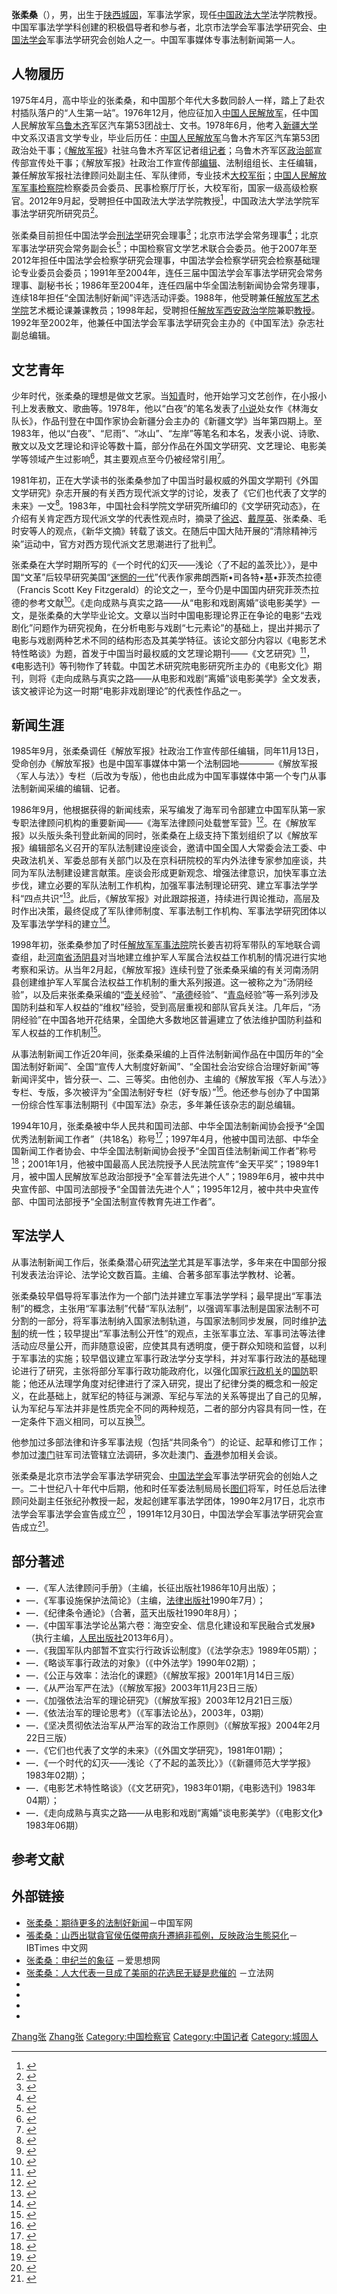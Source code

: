 {{Advert|time=2021-11-10T10:33:47+00:00}}
'''张柔桑'''（{{bd|1957年|3月|catIdx=Zhang张}}），男，出生于[[陕西|陕西]][[城固|城固]]，军事法学家，现任[[中国政法大学|中国政法大学]]法学院教授。中国军事法学学科创建的积极倡导者和参与者，北京市法学会军事法学研究会、[[中国法学会|中国法学会]]军事法学研究会创始人之一。中国军事媒体专事法制新闻第一人。

== 人物履历 ==

1975年4月，高中毕业的张柔桑，和中国那个年代大多数同龄人一样，踏上了赴农村插队落户的“人生第一站”。1976年12月，他应征加入[[中国人民解放军|中国人民解放军]]，任中国人民解放军[[乌鲁木齐|乌鲁木齐]]军区汽车第53团战士、文书。1978年6月，他考入[[新疆大学|新疆大学]]中文系汉语言文学专业，毕业后历任：[[中国人民解放军|中国人民解放军]]乌鲁木齐军区汽车第53团政治处干事；《[[解放军报|解放军报]]》社驻乌鲁木齐军区记者组[[记者|记者]]；乌鲁木齐军区[[政治部|政治部]]宣传部宣传处干事；《解放军报》社政治工作宣传部[[编辑|编辑]]、法制组组长、主任编辑，兼任解放军报社法律顾问处副主任、军队律师，专业技术[[大校|大校]][[军衔|军衔]]；[[中国人民解放军军事检察院|中国人民解放军军事检察院]]检察委员会委员、民事检察厅厅长，大校军衔，国家一级高级检察官。2012年9月起，受聘担任中国政法大学法学院教授<ref>{{Cite web |url = http://www.cupl.edu.cn/html/fxy/col730/2012-04/24/20120424195052247323923_1.html |title = 教授委员会 |author = 中国政法大学法学院 |date = 2012-04-24 |language = zh-hans |accessdate = 2014-01-07 |deadurl = yes |archiveurl = https://web.archive.org/web/20140104205932/http://www.cupl.edu.cn/html/fxy/col730/2012-04/24/20120424195052247323923_1.html |archivedate = 2014-01-04 }}</ref>，中国政法大学法学院军事法学研究所研究员<ref>{{Cite web |url = http://www.cupl.edu.cn/html/news/col177/2012-09/13/20120913101855102396706_1.html |title = 法学院新学期全院工作会议暨军事法学导航研究团队签约仪式举行 |date = 2012-09-13 |publisher = 法大新闻网 |language = zh-hans |accessdate = 2014-01-07 |deadurl = yes |archiveurl = https://web.archive.org/web/20140104210911/http://www.cupl.edu.cn/html/news/col177/2012-09/13/20120913101855102396706_1.html |archivedate = 2014-01-04 }}</ref>。

张柔桑目前担任中国法学会[[刑法学|刑法学]]研究会理事<ref>{{Cite web |url = http://www.chinalaw.org.cn/html/zzyj/xshd/xxfb/3737.html |title = 中国刑法学研究会第一届理事会 |author = 中国刑法学研究会 |date = 2012-11-12 |publisher = 中国法学会 |language = zh-hans |accessdate = 2014-01-07 |deadurl = yes |archiveurl = https://web.archive.org/web/20140104204331/http://www.chinalaw.org.cn/html/zzyj/xshd/xxfb/3737.html |archivedate = 2014-01-04 }}</ref>；北京市法学会常务理事<ref>{{Cite web |url = http://www.bjfxh.org.cn/fxwww/xhjs/XhjsWebsiteAction.do?action=xhlsview&lo=xhjs6&STATE=2 |title = 北京市法学会常务理事 |date = 2008-07-30 |author = 北京市法学会 |publisher = 首都法学网 |language = zh-hans |accessdate = 2014-01-07 }}{{dead link|date=2018年2月 |bot=InternetArchiveBot |fix-attempted=yes }}</ref>；北京军事法学研究会常务副会长<ref>{{Cite web |url = http://www.bjfxh.org.cn/fxwww/xhdt/XhdtWebsiteAction.do?action=yjhhdview&ACTIVITYID=2811 |title = 北京市法学会军事法学研究会第三次会员代表大会召开 |author = 北京市法学会 |publisher = 首都法学网 |language = zh-hans |accessdate = 2014-01-07 |7 =  }}{{dead link|date=2018年2月 |bot=InternetArchiveBot |fix-attempted=yes }}</ref>；中国检察官文学艺术联合会委员。他于2007年至2012年担任中国法学会检察学研究会理事，中国法学会检察学研究会检察基础理论专业委员会委员；1991年至2004年，连任三届中国法学会军事法学研究会常务理事、副秘书长；1986年至2004年，连任四届中华全国法制新闻协会常务理事，连续18年担任“全国法制好新闻”评选活动评委。1988年，他受聘兼任[[解放军艺术学院|解放军艺术学院]]艺术概论课兼课教员；1998年起，受聘担任[[解放军|解放军]][[西安政治学院|西安政治学院]]兼职[[教授|教授]]。1992年至2002年，他兼任中国法学会军事法学研究会主办的《中国军法》杂志社副总编辑。

== 文艺青年 ==

少年时代，张柔桑的理想是做文艺家。当[[知青|知青]]时，他开始学习文艺创作，在小报小刊上发表散文、歌曲等。1978年，他以“白夜”的笔名发表了[[小说|小说]]处女作《林海女队长》，作品刊登在中国作家协会新疆分会主办的《新疆文学》当年第四期上。至1983年，他以“白夜”、“尼雨”、“冰山”、“左岸”等笔名和本名，发表小说、诗歌、散文以及文艺理论和评论等数十篇，部分作品在外国文学研究、文艺理论、电影美学等领域产生过影响<ref>{{Cite web |url = http://www.docin.com/p-100916734.html |title = 新时期文学研究 |publisher = 豆丁网 |language = zh-hans |accessdate = 2014-01-07 |6 =  |deadurl = yes |archiveurl = https://web.archive.org/web/20150923215553/http://www.docin.com/p-100916734.html |archivedate = 2015-09-23 }}</ref>，其主要观点至今仍被经常引用<ref>{{Cite web |url = http://blog.sina.com.cn/s/blog_4de351700100i3rx.html |title = 艺术规律、多种走向、门类特性讨论 |publisher = 新浪博客[转载] |language = zh-hans |accessdate = 2014-01-07 |6 =  |archive-url = https://web.archive.org/web/20140202194953/http://blog.sina.com.cn/s/blog_4de351700100i3rx.html |archive-date = 2014-02-02 |dead-url = yes }}</ref>。

1981年初，正在大学读书的张柔桑参加了中国当时最权威的外国文学期刊《外国文学研究》杂志开展的有关西方现代派文学的讨论，发表了《它们也代表了文学的未来》一文<ref>{{cite journal zh|last= 张柔桑|year= 1981|title= 它们也代表了文学的未来|journal= 外国文学研究|volume= 01|issn= 1003-7519|pages= 119-126|url= http://mall.cnki.net/magazine/Article/WLXY198101036.htm|accessdate= 2014-01-07|10= |archive-date= 2016-03-05|archive-url= https://web.archive.org/web/20160305010207/http://mall.cnki.net/magazine/Article/WLXY198101036.htm}}</ref>。1983年，中国社会科学院文学研究所编印的《文学研究动态》，在介绍有关肯定西方现代派文学的代表性观点时，摘录了[[徐迟|徐迟]]、[[戴厚英|戴厚英]]、张柔桑、毛时安等人的观点，《新华文摘》转载了该文。在随后中国大陆开展的“清除精神污染”运动中，官方对西方现代派文艺思潮进行了批判<ref>{{Cite web |url = http://www.npc.gov.cn/wxzl/gongbao/2000-12/14/content_5001470.htm |title = 关于文化艺术工作中精神污染的一些情况和问题的报告 |author = 朱穆之 |date = 1983-11-25 |publisher = 中国人大网 |language = zh-hans |accessdate = 2014-01-07 |8 =  |archive-date = 2016-03-05 |archive-url = https://web.archive.org/web/20160305223729/http://www.npc.gov.cn/wxzl/gongbao/2000-12/14/content_5001470.htm }}</ref>。

张柔桑在大学时期所写的《一个时代的幻灭——浅论〈了不起的盖茨比〉》，是中国“文革”后较早研究美国“[[迷惘的一代|迷惘的一代]]”代表作家弗朗西斯•司各特•基•菲茨杰拉德（Francis Scott Key Fitzgerald）的论文之一，至今仍是中国国内研究菲茨杰拉德的参考文献<ref>{{cite journal zh|last= 张柔桑|year= 1983|title= 一个时代的幻灭—浅论《了不起的盖茨比》|journal= 新疆师范大学学报（社会科学版）|volume= 02|issn= 1005-9245|url= http://www.cnki.com.cn/Article/CJFDTotal-XJSF198302006.htm|accessdate= 2014-01-07|9= |archive-date= 2020-12-26|archive-url= https://web.archive.org/web/20201226111411/http://www.cnki.com.cn/Article/CJFDTOTAL-XJSF198302006.htm}}</ref>。《走向成熟与真实之路——从“电影和戏剧离婚”谈电影美学》一文，是张柔桑的大学毕业论文。文章以当时中国电影理论界正在争论的电影“去戏剧化”问题作为研究视角，在分析电影与戏剧“七元素论”的基础上，提出并揭示了电影与戏剧两种艺术不同的结构形态及其美学特征。该论文部分内容以《电影艺术特性略谈》为题，首发于中国当时最权威的文艺理论期刊——《文艺研究》<ref>{{cite journal zh|last= 张柔桑|year= 1983|title= 略论电影艺术的特征|journal= 文艺研究|volume= 01|issn= 0257-5876|pages= 22-24|url= http://www.cnki.com.cn/Article/CJFDTotal-XJSF198302006.htm|accessdate= 2014-01-07|10= |archive-date= 2020-12-26|archive-url= https://web.archive.org/web/20201226111411/http://www.cnki.com.cn/Article/CJFDTOTAL-XJSF198302006.htm}}</ref>，《电影选刊》等刊物作了转载。中国艺术研究院电影研究所主办的《电影文化》期刊，则将《走向成熟与真实之路——从电影和戏剧“离婚”谈电影美学》全文发表，该文被评论为这一时期“电影非戏剧理论”的代表性作品之一。

== 新闻生涯 ==

1985年9月，张柔桑调任《解放军报》社政治工作宣传部任编辑，同年11月13日，受命创办《解放军报》也是中国军事媒体中第一个法制园地————《解放军报〈军人与法〉》专栏（后改为专版），他也由此成为中国军事媒体中第一个专门从事法制新闻采编的编辑、记者。

1986年9月，他根据获得的新闻线索，采写编发了海军司令部建立中国军队第一家专职法律顾问机构的重要新闻——《海军法律顾问处载誉军营》<ref>{{cite news |language = zh-hans | author = 张柔桑 | title = 海军法律顾问处载誉军营 | publisher = 解放军报 | pages = 头版头条 | date = 1986-09-03 | accessdate = 2014-01-07}} </ref>。在《解放军报》以头版头条刊登此新闻的同时，张柔桑在上级支持下策划组织了以《解放军报》编辑部名义召开的军队法制建设座谈会，邀请中国全国人大常委会法工委、中央政法机关、军委总部有关部门以及在京科研院校的军内外法律专家参加座谈，共同为军队法制建设建言献策。座谈会形成更新观念、增强法律意识，加快军事立法步伐，建立必要的军队法制工作机构，加强军事法制理论研究、建立军事法学学科“四点共识”<ref>{{cite journal zh |last= 张少瑜 |year= 2000 |title= 中国军事法学的过去　现在与未来 |journal= 华东政法学院学报 |volume= 04 |issn= 1008-4622 |url= http://www.cssn.cn/jsx/jszk_jsx/jsfx_jsx/201312/t20131223_920877.shtml |accessdate= 2014-01-07 |9=  |archive-date= 2016-03-05 |archive-url= https://web.archive.org/web/20160305012625/http://www.cssn.cn/jsx/jszk_jsx/jsfx_jsx/201312/t20131223_920877.shtml }}</ref>。此后，《解放军报》对此跟踪报道，持续进行舆论推动，高层及时作出决策，最终促成了军队律师制度、军事法制工作机构、军事法学研究团体以及军事法学学科的建立<ref>{{cite news |language = zh-hans |last= 钱寿根 | url =  http://news.ifeng.com/gundong/detail_2012_05/24/14769431_0.shtml| title = 军地融合繁荣和发展军事法学 | publisher = 凤凰网  | date = 2012-05-24 | accessdate = 2014-01-07}} </ref>。

1998年初，张柔桑参加了时任[[解放军军事法院|解放军军事法院]]院长姜吉初将军带队的军地联合调查组，赴[[河南省|河南省]][[汤阴县|汤阴县]]对当地建立维护军人军属合法权益工作机制的情况进行实地考察和采访。从当年2月起，《解放军报》连续刊登了张柔桑采编的有关河南汤阴县创建维护军人军属合法权益工作机制的重大系列报道。这一被称之为“汤阴经验”，以及后来张柔桑采编的“[[壶关|壶关]]经验”、“[[承德|承德]]经验”、“[[青岛|青岛]]经验”等一系列涉及国防利益和军人权益的“维权”经验，受到高层重视和部队官兵关注。几年后，“汤阴经验”在中国各地开花结果，全国绝大多数地区普遍建立了依法维护国防利益和军人权益的工作机制<ref>{{Cite book | author = 姜吉初 | title = 路与思 | location = 中国北京 | publisher = 解放军出版社 | date = 2011-04 | pages = 266-285 | accessdate = 2014-01-07 | url = http://book.kongfz.com/18661/221860796/ | language = zh-hans }}{{Dead link|date=2018年9月 |bot=InternetArchiveBot |fix-attempted=yes }}</ref>。

从事法制新闻工作近20年间，张柔桑采编的上百件法制新闻作品在中国历年的“全国法制好新闻”、全国“宣传人大制度好新闻”、“全国社会治安综合治理好新闻”等新闻评奖中，皆分获一、二、三等奖。由他创办、主编的《解放军报〈军人与法〉》专栏、专版，多次被评为“全国法制好专栏（好专版）”<ref>{{Cite web |url = http://www.aclja.org/2007zhqgfzxwxh/node_6296.htm |title = 大赛金榜 |date = 2007-06-13 |publisher = 中国全国法制新闻协会 |language = zh-hans |accessdate = 2014-01-14 |7 =  |deadurl = yes |archiveurl = https://web.archive.org/web/20160506181031/http://www.aclja.org/2007zhqgfzxwxh/node_6296.htm |archivedate = 2016-05-06 }}</ref>。他还参与创办了中国第一份综合性军事法制期刊《中国军法》杂志，多年兼任该杂志的副总编辑。

1994年10月，张柔桑被中华人民共和国司法部、中华全国法制新闻协会授予“全国优秀法制新闻工作者”（共18名）称号<ref>{{Cite web |url = http://www.aclja.org/2007zhqgfzxwxh/2007-06/12/content_636256.htm |title = 首届全国优秀法制新闻工作者受奖人员名单 |date = 2007-06-12 |publisher = 中国全国法制新闻协会 |language = zh-hans |accessdate = 2014-01-14 |7 =  |deadurl = yes |archiveurl = https://web.archive.org/web/20140201175601/http://www.aclja.org/2007zhqgfzxwxh/2007-06/12/content_636256.htm |archivedate = 2014-02-01 }}</ref>；1997年4月，他被中国司法部、中华全国新闻工作者协会、中华全国法制新闻协会授予“全国百佳法制新闻工作者”称号<ref>{{Cite web |url = http://www.aclja.org/2007zhqgfzxwxh/2007-06/12/content_636257.htm |title = 全国百名优秀法制新闻工作者获奖名单 |date = 2007-06-12 |publisher = 中华全国法治新闻协会 |language = zh-hans |accessdate = 2014-01-14 |deadurl = yes |archiveurl = https://web.archive.org/web/20140201175753/http://www.aclja.org/2007zhqgfzxwxh/2007-06/12/content_636257.htm |archivedate = 2014-02-01 }}</ref>；2001年1月，他被中国最高人民法院授予人民法院宣传“金天平奖”；1989年1月，被中国人民解放军总政治部授予“全军普法先进个人”；1989年6月，被中共中央宣传部、中国司法部授予“全国普法先进个人”；1995年12月，被中共中央宣传部、中国司法部授予“全国法制宣传教育先进工作者”。

== 军法学人 ==

从事法制新闻工作后，张柔桑潜心研究[[法学|法学]]尤其是军事法学，多年来在中国部分报刊发表法治评论、法学论文数百篇。主编、合著多部军事法学教材、论著。

张柔桑较早倡导将军事法作为一个部门法并建立军事法学学科；最早提出“军事法制”的概念，主张用“军事法制”代替“军队法制”，以强调军事法制是国家法制不可分割的一部分，将军事法制纳入国家法制轨道，与国家法制同步发展，同时维护[[法系|法制]]的统一性；较早提出“军事法制公开性”的观点，主张军事立法、军事司法等法律活动应尽量公开，而非随意设密，应使其具有透明度，便于群众知晓和监督，以利于军事法的实施；较早倡议建立军事行政法学分支学科，并对军事行政法的基础理论进行了研究，主张将部分军事行政功能政府化，以强化国家[[行政机关|行政机关]]的[[国防|国防]]职能；他还从法理学角度对纪律进行了深入研究，提出了纪律分类的概念和一般定义，在此基础上，就军纪的特征与渊源、军纪与军法的关系等提出了自己的见解，认为军纪与军法并非是性质完全不同的两种规范，二者的部分内容具有同一性，在一定条件下涵义相同，可以互换<ref> {{Cite book | author = 张柔桑等 | title = 纪律条令通论 | location = 中国北京 | publisher = 蓝天出版社 | date = 1990-08 | pages = 1-59 | accessdate = 2014-01-07 | language = zh-hans  }} </ref>。

他参加过多部法律和许多军事法规（包括“共同条令”）的论证、起草和修订工作；参加过[[澳门|澳门]]驻军司法管辖立法调研，多次赴澳门、[[香港|香港]]参加相关会谈。

张柔桑是北京市法学会军事法学研究会、[[中国法学会|中国法学会]]军事法学研究会的创始人之一。二十世纪八十年代中后期，他和时任军委法制局局长[http://图们 图们]{{dead link|date=2018年2月 |bot=InternetArchiveBot |fix-attempted=yes }}将军，时任总后法律顾问处副主任张纪孙教授一起，发起创建军事法学团体，1990年2月17日，北京市法学会军事法学会宣告成立<ref>{{cite journal zh |last= 边同 |year= 1990 |title= 北京市法学会军事法学会成立 |journal= 法学杂志 |volume= 03 |issn= 1001-618X |url= http://www.cnki.com.cn/Article/CJFDTotal-FXAS199003000.htm |accessdate= 2014-01-07 |9=  |archive-date= 2016-03-04 |archive-url= https://web.archive.org/web/20160304115143/http://www.cnki.com.cn/Article/CJFDTotal-FXAS199003000.htm }}</ref>
，1991年12月30日，中国法学会军事法学研究会宣告成立<ref>{{cite journal zh |year= 1992 |title= 中国法学会军事法学研究会成立 |journal= 中国法学 |volume= 03 |issn= 1003-1707 |url= http://www.cnki.com.cn/Article/CJFDTotal-ZGFX199203011.htm |accessdate= 2014-01-07 |8=  |archive-date= 2019-05-21 |archive-url= https://web.archive.org/web/20190521050518/http://www.cnki.com.cn/Article/CJFDTOTAL-ZGFX199203011.htm }}</ref>。

== 部分著述 ==

*—．《军人法律顾问手册》（主编，长征出版社1986年10月出版）；
*—．《军事设施保护法简论》（主编，[[法律出版社|法律出版社]]1990年7月）；
*—．《纪律条令通论》（合著，蓝天出版社1990年8月）；
*—．《中国军事法学论丛第六卷：海空安全、信息化建设和军民融合式发展》（执行主编，[[人民出版社|人民出版社]]2013年6月）。
*—．《我国军队内部暂不宜实行行政诉讼制度》（《法学杂志》1989年05期）；
*—．《略谈军事行政法的对象》（《中外法学》1990年02期）；
*—．《公正与效率：法治化的课题》（《解放军报》2001年1月14日三版）
*—．《从严治军严在法》（《解放军报》2003年11月23日三版）
*—．《加强依法治军的理论研究》（《解放军报》2003年12月21日三版）
*—．《依法治军的理论思考》（《军事法论丛》，2003年，03期）
*—．《坚决贯彻依法治军从严治军的政治工作原则》（《解放军报》2004年2月22日三版）
*—．《它们也代表了文学的未来》（《外国文学研究》，1981年01期）；
*—．《一个时代的幻灭——浅论〈了不起的盖茨比〉》（《新疆师范大学学报》1983年02期）；
*—．《电影艺术特性略谈》（《文艺研究》，1983年01期，《电影选刊》1983年04期）；
*—．《走向成熟与真实之路——从电影和戏剧“离婚”谈电影美学》（《电影文化》1983年06期）

== 参考文献 ==
{{Reflist}}


== 外部链接 ==

* [https://web.archive.org/web/20120709121956/http://www.chinamil.com.cn/site1/jsjz/2004-12/03/content_80490.htm 张柔桑：期待更多的法制好新闻]－中国军网
* [https://web.archive.org/web/20140201182606/http://www.ibtimes.com.cn/trad/articles/21702/20130218/corruption-officials-china-houwujie.htm 張柔桑：山西出獄貪官侯伍傑帶病升遷絕非孤例，反映政治生態惡化]－IBTimes 中文网
* [http://www.aisixiang.com/data/61946.html 张柔桑：申纪兰的象征] {{Wayback|url=http://www.aisixiang.com/data/61946.html |date=20150323130516 }}－爱思想网
* [http://www.lifawang.cn/index.php?m=content&c=index&a=show&catid=68&id=584 张柔桑：人大代表一旦成了美丽的花选民无疑是悲催的] {{Wayback|url=http://www.lifawang.cn/index.php?m=content&c=index&a=show&catid=68&id=584 |date=20160304102153 }}－立法网
* 
*
*
*


[[Category:中国法学家|Zhang张]]
[[Category:军事法学家|Zhang张]]
[[Category:中国检察官|Category:中国检察官]]
[[Category:中国记者|Category:中国记者]]
[[Category:城固人|Category:城固人]]